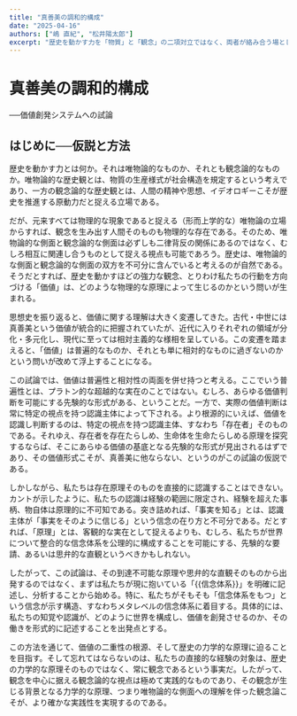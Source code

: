 ```yaml
---
title: "真善美の調和的構成"
date: "2025-04-16"
authors: ["嶋 直紀", "松井陽太郎"]
excerpt: "歴史を動かす力を「物質」と「観念」の二項対立ではなく、両者が絡み合う場として価値を再定義し、〈真・善・美〉の生成原理を探る。"
---
```


# 真善美の調和的構成

──価値創発システムへの試論

## はじめに──仮説と方法

歴史を動かす力とは何か。それは唯物論的なものか、それとも観念論的なものか。唯物論的な歴史観とは、物質の生産様式が社会構造を規定するという考えであり、一方の観念論的な歴史観とは、人間の精神や思想、イデオロギーこそが歴史を推進する原動力だと捉える立場である。

だが、元来すべては物理的な現象であると捉える（形而上学的な）唯物論の立場からすれば、観念を生み出す人間そのものも物理的な存在である。そのため、唯物論的な側面と観念論的な側面は必ずしも二律背反の関係にあるのではなく、むしろ相互に関連し合うものとして捉える視点も可能であろう。歴史は、唯物論的な側面と観念論的な側面の双方を不可分に含んでいると考えるのが自然である。そうだとすれば、歴史を動かすほどの強力な観念、とりわけ私たちの行動を方向づける「価値」は、どのような物理的な原理によって生じるのかという問いが生まれる。

思想史を振り返ると、価値に関する理解は大きく変遷してきた。古代・中世には真善美という価値が統合的に把握されていたが、近代に入りそれぞれの領域が分化・多元化し、現代に至っては相対主義的な様相を呈している。この変遷を踏まえると、「価値」は普遍的なものか、それとも単に相対的なものに過ぎないのかという問いが改めて浮上することになる。

この試論では、価値は普遍性と相対性の両面を併せ持つと考える。ここでいう普遍性とは、プラトン的な超越的な実在のことではない。むしろ、あらゆる価値判断を可能にする先験的な形式がある、ということだ。一方で、実際の価値判断は常に特定の視点を持つ認識主体によって下される。より根源的にいえば、価値を認識し判断するのは、特定の視点を持つ認識主体、すなわち「存在者」そのものである。それゆえ、存在者を存在たらしめ、生命体を生命たらしめる原理を探究するならば、そこにあらゆる価値の基底となる先験的な形式が見出されるはずであり、その価値形式こそが、真善美に他ならない、というのがこの試論の仮説である。

しかしながら、私たちは存在原理そのものを直接的に認識することはできない。カントが示したように、私たちの認識は経験の範囲に限定され、経験を超えた事柄、物自体は原理的に不可知である。突き詰めれば、「事実を知る」とは、認識主体が「事実をそのように信じる」という信念の在り方と不可分である。だとすれば、「原理」とは、客観的な実在として捉えるよりも、むしろ、私たちが世界について整合的な信念体系を公理的に構成することを可能にする、先験的な要請、あるいは思弁的な直観というべきかもしれない。

したがって、この試論は、その到達不可能な原理や思弁的な直観そのものから出発するのではなく、まずは私たちが現に抱いている「{{信念体系}}」を明確に記述し、分析することから始める。特に、私たちがそもそも「信念体系をもつ」という信念が示す構造、すなわちメタレベルの信念体系に着目する。具体的には、私たちの知覚や認識が、どのように世界を構成し、価値を創発させるのか、その働きを形式的に記述することを出発点とする。

この方法を通じて、価値の二重性の根源、そして歴史の力学的な原理に迫ることを目指す。そして忘れてはならないのは、私たちの直接的な経験の対象は、歴史の力学的な原理そのものではなく、常に観念であるという事実だ。したがって、観念を中心に据える観念論的な視点は極めて実践的なものであり、その観念が生じる背景となる力学的な原理、つまり唯物論的な側面への理解を伴った観念論こそが、より確かな実践性を実現するのである。

